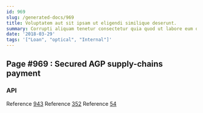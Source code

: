 ```yaml
---
id: 969
slug: /generated-docs/969
title: Voluptatem aut sit ipsam ut eligendi similique deserunt.
summary: Corrupti aliquam tenetur consectetur quia quod ut labore eum debitis.
date: '2018-03-29'
tags: '["Loan", "optical", "Internal"]'
---
```

## Page #969 : Secured AGP supply-chains payment

### API



Reference [943](/generated-docs/943)
Reference [352](/generated-docs/352)
Reference [54](/generated-docs/54)



